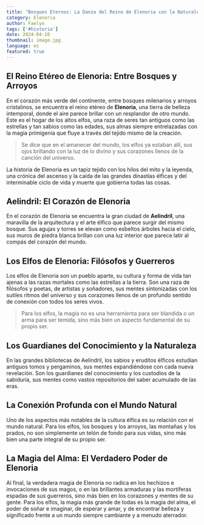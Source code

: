 ```yaml
---
title: "Bosques Eternos: La Danza del Reino de Elenoria con la Naturaleza"
category: Elenoria
author: Faelyn
tags: ['#historia']
date: 2024-04-10
thumbnail: image.jpg
language: es
featured: true
---
```


## El Reino Etéreo de Elenoria: Entre Bosques y Arroyos

En el corazón más verde del continente, entre bosques milenarios y arroyos cristalinos, se encuentra el reino etéreo de **Elenoria**, una tierra de belleza intemporal, donde el aire parece brillar con un resplandor de otro mundo. Este es el hogar de los altos elfos, una raza de seres tan antiguos como las estrellas y tan sabios como las edades, sus almas siempre entrelazadas con la magia primigenia que fluye a través del tejido mismo de la creación.

> Se dice que en el amanecer del mundo, los elfos ya estaban allí, sus ojos brillando con la luz de lo divino y sus corazones llenos de la canción del universo.

La historia de Elenoria es un tapiz tejido con los hilos del mito y la leyenda, una crónica del ascenso y la caída de las grandes dinastías élficas y del interminable ciclo de vida y muerte que gobierna todas las cosas.

## Aelindril: El Corazón de Elenoria

En el corazón de Elenoria se encuentra la gran ciudad de **Aelindril**, una maravilla de la arquitectura y el arte élfico que parece surgir del mismo bosque. Sus agujas y torres se elevan como esbeltos árboles hacia el cielo, sus muros de piedra blanca brillan con una luz interior que parece latir al compás del corazón del mundo.

## Los Elfos de Elenoria: Filósofos y Guerreros

Los elfos de Elenoria son un pueblo aparte, su cultura y forma de vida tan ajenas a las razas mortales como las estrellas a la tierra. Son una raza de filósofos y poetas, de artistas y soñadores, sus mentes sintonizadas con los sutiles ritmos del universo y sus corazones llenos de un profundo sentido de conexión con todos los seres vivos.

> Para los elfos, la magia no es una herramienta para ser blandida o un arma para ser temida, sino más bien un aspecto fundamental de su propio ser.

## Los Guardianes del Conocimiento y la Naturaleza

En las grandes bibliotecas de Aelindril, los sabios y eruditos élficos estudian antiguos tomos y pergaminos, sus mentes expandiéndose con cada nueva revelación. Son los guardianes del conocimiento y los custodios de la sabiduría, sus mentes como vastos repositorios del saber acumulado de las eras.

## La Conexión Profunda con el Mundo Natural

Uno de los aspectos más notables de la cultura élfica es su relación con el mundo natural. Para los elfos, los bosques y los arroyos, las montañas y los prados, no son simplemente un telón de fondo para sus vidas, sino más bien una parte integral de su propio ser.

## La Magia del Alma: El Verdadero Poder de Elenoria

Al final, la verdadera magia de Elenoria no radica en los hechizos e invocaciones de sus magos, o en las brillantes armaduras y las mortíferas espadas de sus guerreros, sino más bien en los corazones y mentes de su gente. Para los elfos, la magia más grande de todas es la magia del alma, el poder de soñar e imaginar, de esperar y amar, y de encontrar belleza y significado frente a un mundo siempre cambiante y a menudo aterrador.
